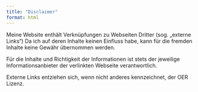 ```yaml
---
title: "Disclaimer"
format: html
---
```


Meine Website enthält Verknüpfungen zu Webseiten Dritter (sog. „externe Links“) Da ich auf deren Inhalte keinen Einfluss habe, kann für die fremden Inhalte keine Gewähr übernommen werden.

Für die Inhalte und Richtigkeit der Informationen ist stets der jeweilige Informationsanbieter der verlinkten Webseite verantwortlich.

Externe Links entziehen sich, wenn nicht anderes kennzeichnet, der OER Lizenz.  